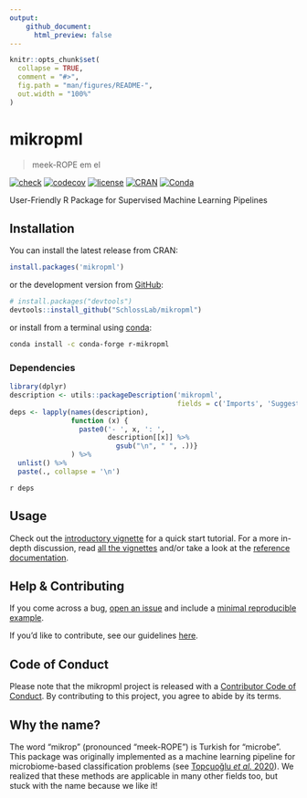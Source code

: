 ```yaml
---
output:
    github_document:
      html_preview: false
---
```


<!-- README.md is generated from README.Rmd. Please edit that file -->

```r
knitr::opts_chunk$set(
  collapse = TRUE,
  comment = "#>",
  fig.path = "man/figures/README-",
  out.width = "100%"
)
```

# mikropml

> meek-ROPE em el

<!-- badges: start -->
[![check](https://github.com/SchlossLab/mikropml/workflows/check/badge.svg)](https://github.com/SchlossLab/mikropml/actions?query=workflow%3Acheck+branch%3Amaster)
[![codecov](https://codecov.io/gh/SchlossLab/mikropml/branch/master/graph/badge.svg)](https://codecov.io/gh/SchlossLab/mikropml)
[![license](https://img.shields.io/badge/license-MIT-blue.svg)](https://github.com/SchlossLab/mikropml/blob/master/LICENSE.md)
[![CRAN](https://img.shields.io/cran/v/mikropml?color=blue&label=CRAN&logo=R)](https://CRAN.R-project.org/package=mikropml)
[![Conda](https://img.shields.io/conda/vn/conda-forge/r-mikropml)](https://anaconda.org/conda-forge/r-mikropml)
<!-- badges: end -->

User-Friendly R Package for Supervised Machine Learning Pipelines

## Installation

You can install the latest release from CRAN:
```r
install.packages('mikropml')
```
or the development version from 
[GitHub](https://github.com/SchlossLab/mikRopML):

```r
# install.packages("devtools")
devtools::install_github("SchlossLab/mikropml")
```

or install from a terminal using [conda](https://docs.conda.io/projects/conda/en/latest/index.html):

```bash
conda install -c conda-forge r-mikropml
```


### Dependencies

```r
library(dplyr)
description <- utils::packageDescription('mikropml', 
                                         fields = c('Imports', 'Suggests'))
deps <- lapply(names(description), 
               function (x) {
                 paste0('- ', x, ': ', 
                        description[[x]] %>% 
                          gsub("\n", " ", .))}
               ) %>% 
  unlist() %>% 
  paste(., collapse = '\n')
```

`r deps`

## Usage

Check out the 
[introductory vignette](http://www.schlosslab.org/mikropml/articles/introduction.html) 
for a quick start tutorial. 
For a more in-depth discussion, read 
[all the vignettes](http://www.schlosslab.org/mikropml/articles/index.html) 
and/or take a look at the 
[reference documentation](http://www.schlosslab.org/mikropml/reference/index.html).

## Help & Contributing

If you come across a bug, [open an issue](https://github.com/SchlossLab/mikropml/issues) and include a [minimal reproducible example](https://www.tidyverse.org/help/).

If you'd like to contribute, see our guidelines [here](http://www.schlosslab.org/mikropml/CONTRIBUTING.html).

## Code of Conduct

Please note that the mikropml project is released with a [Contributor Code of Conduct](http://www.schlosslab.org/mikropml/CODE_OF_CONDUCT.html). By contributing to this project, you agree to abide by its terms.

## Why the name?

The word "mikrop" (pronounced "meek-ROPE") is Turkish for "microbe".
This package was originally implemented as a machine learning pipeline for microbiome-based classification problems (see [Topçuoğlu _et al._ 2020](https://doi.org/10.1128/mBio.00434-20)).
We realized that these methods are applicable in many other fields too,
but stuck with the name because we like it!
